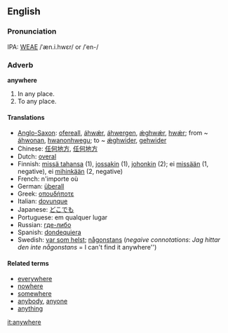 ==English==
===Pronunciation===
IPA: [[WEAE]] /ˈæn.i.hwɛr/ or /ˈen-/

===Adverb===
'''anywhere'''

# In any place.
# To any place.

====Translations====
*[[Anglo-Saxon]]: [[ofereall]], [[áhwǽr]], [[áhwergen]], [[ǽghwǽr]], [[hwǽr]]; from ~ [[áhwonan]], [[hwanonhwegu]]; to ~ [[ǽghwider]], [[gehwider]]
*Chinese: [[任何地方]], [[任何地方]]
*Dutch: [[overal]]
*Finnish: [[missä tahansa]] (1), [[jossakin]] (1), [[johonkin]] (2); ei [[missään]] (1, negative), ei [[mihinkään]] (2, negative)
*French: n'importe où
*German: [[überall]]
*Greek: [[οπουδήποτε]]
*Italian: [[dovunque]]
*Japanese: [[どこでも]]
*Portuguese: em qualquer lugar
*Russian: [[где-либо]]
*Spanish: [[dondequiera]]
*Swedish: [[var som helst]]; [[någonstans]] (''negaive connotations'': ''Jag hittar den inte någonstans'' = I can't find it anywhere'')

====Related terms====
*[[everywhere]]
*[[nowhere]]
*[[somewhere]]
*[[anybody]], [[anyone]]
*[[anything]]

[[it:anywhere]]